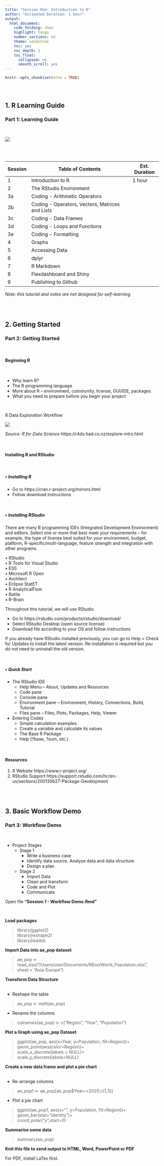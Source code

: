 ```yaml
---
title: "Session One: Introduction to R"
author: "Estimated Duration: 1 hour"
output:
  html_document: 
    code_folding: show
    highlight: tango
    number_sections: no
    theme: sandstone
    toc: yes
    toc_depth: 5
    toc_float:
      collapsed: no
      smooth_scroll: yes
---
```


```r
knitr::opts_chunk$set(echo = TRUE)
```
<br>

# {.tabset}

## 1. R Learning Guide

### __Part 1: Learning Guide__

<br>

![](/cloud/project/images/RTutorial_s1_Learning_Guide.png)

<br>
<br>

Session | Table of Contents                               | Est. Duration 
------- | ----------------------------------------------- | -------------
1       | Introduction to R                               | 1 hour
2       | The RStudio Environment                         | 
3a      | Coding - Arithmetic Operators                   |
3b      | Coding - Operators, Vectors, Matrices and Lists |
3c      | Coding - Data Frames                            |
3d      | Coding - Loops and Functions                    |
3e      | Coding - Formatting                             |
4       | Graphs                                          |
5       | Accessing Data                                  |
6       | dplyr                                           |
7       | R Markdown                                      |
8       | Flexdashboard and Shiny                         |
9       | Publishing to Github                            |


_Note: this tutorial and notes are not designed for self-learning._

<br>
<br>


## 2. Getting Started

### __Part 2: Getting Started__

<br>

#### Beginning R

<br>

*	Why learn R?
*	The R programming language
*	More about R – environment, community, license, GUI/IDE, packages
* What you need to prepare before you begin your project

<br>

R Data Exploration Workflow

![](/cloud/project/images/RTutorial_s1_Data_Exploration_Workflow.png)

_Source: R for Data Science_ https://r4ds.had.co.nz/explore-intro.html

<br>

#### Installing R and RStudio

<br>

##### • Installing R

*	Go to https://cran.r-project.org/mirrors.html
*	Follow download instructions

<br>

##### • Installing RStudio

There are many R programming IDEs (Integrated Development Environment) and editors. Select one or more that best meet your requirements – for example, the type of license best suited for your environment, budget, platform, R-specific/multi-language, feature strength and integration with other programs.  

• RStudio  
• R Tools for Visual Studio  
• ESS  
• Microsoft R Open  
• Architect  
• Eclipse StatET  
• R AnalyticalFlow  
• Rattle  
• R-Brain  

Throughout this tutorial, we will use RStudio.

*	Go to https://rstudio.com/products/rstudio/download/
*	Select RStudio Desktop (open source license)
*	Download file according to your OS and follow instructions

If you already have RStudio installed previously, you can go to Help > Check for Updates to install the latest version. Re-installation is required but you do not need to uninstall the old version.

<br>

##### • Quick Start


* The RStudio IDE
  + Help Menu – About, Updates and Resources
  +	Code pane
  +	Console pane
  +	Environment pane – Environment, History, Connections, Build, Tutorial
  +	Files pane – Files, Plots, Packages, Help, Viewer

* Entering Codes
  +	Simple calculation examples
  +	Create a variable and calculate its values
  +	The Base R Package
  +	Help (?base, ?sum, etc.)

<br>

#### Resources

1.	R Website https://www.r-project.org/  
2.	RStudio Support https://support.rstudio.com/hc/en-us/sections/200130627-Package-Development

<br>
<br>

## 3. Basic Workflow Demo

### __Part 3: Workflow Demo__

<br>

* Project Stages
  + Stage 1
    + Write a business case
    + Identify data source. Analyse data and data structure.
    + Design a plan
  + Stage 2
    + Import Data
    + Clean and transform
    + Code and Plot
    + Communicate

Open file __"Session 1 - Workflow Demo.Rmd"__  

<br>

__Load packages__  

> library(ggplot2)  
library(reshape2)  
library(readxl)  

__Import Data into ae_pop dataset__  

> ae_pop <- read_xlsx("/Users/user/Documents/REnv/World_Population.xlsx",  
                      sheet = "Asia-Europe")  

__Transform Data Structure__  
<br>

* Reshape the table  

> ae_pop <- melt(ae_pop)

* Rename the columns  

> colnames(ae_pop) <- c("Region", "Year", "Population")

__Plot a Graph using ae_pop Dataset__  

>ggplot(ae_pop, aes(x=Year, y=Population, fill=Region))+  
        geom_point(aes(color=Region))+  
        scale_x_discrete(labels = NULL)+  
        scale_y_discrete(labels=NULL)  

__Create a new data frame and plot a pie chart__  
<br>

* Re-arrange columns  

> ae_pop1 <- ae_pop[ae_pop$Year==2020,c(1,3)]

* Plot a pie chart  

>ggplot(ae_pop1, aes(x="", y=Population, fill=Region))+  
  geom_bar(stat="identity")+  
  coord_polar("y",start=0)  

__Summarise some data__  

> summary(ae_pop)  

__Knit this file to send output to HTML, Word, PowerPoint or PDF__  

For PDF, install LaTex first.    

<br>
<br>